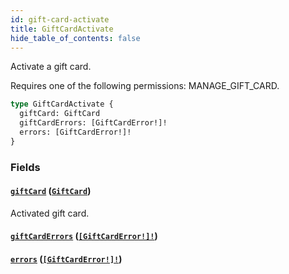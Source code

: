 ```yaml
---
id: gift-card-activate
title: GiftCardActivate
hide_table_of_contents: false
---
```


Activate a gift card.

Requires one of the following permissions: MANAGE_GIFT_CARD.

```graphql
type GiftCardActivate {
  giftCard: GiftCard
  giftCardErrors: [GiftCardError!]!
  errors: [GiftCardError!]!
}
```

### Fields

#### [`giftCard`](#) ([`GiftCard`](../../../developer/api-reference/objects/gift-card))

Activated gift card.

#### [`giftCardErrors`](#) ([`[GiftCardError!]!`](../../../developer/api-reference/objects/gift-card-error))

#### [`errors`](#) ([`[GiftCardError!]!`](../../../developer/api-reference/objects/gift-card-error))
